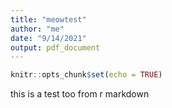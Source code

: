 ```yaml
---
title: "meowtest"
author: "me"
date: "9/14/2021"
output: pdf_document
---
```


```r
knitr::opts_chunk$set(echo = TRUE)
```

this is a test too from r markdown
